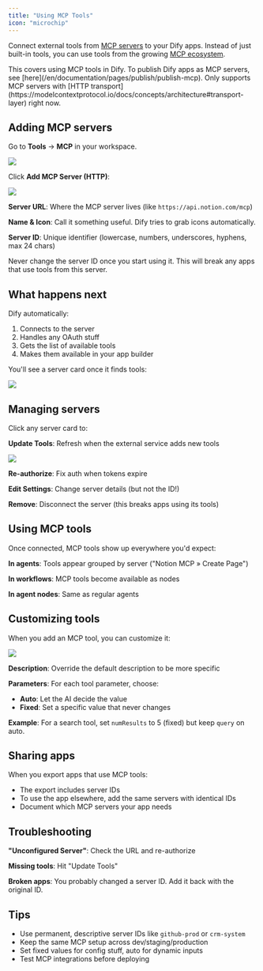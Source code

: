 ```yaml
---
title: "Using MCP Tools"
icon: "microchip"
---
```


Connect external tools from [MCP servers](https://modelcontextprotocol.io/introduction) to your Dify apps. Instead of just built-in tools, you can use tools from the growing [MCP ecosystem](https://mcpservers.org/).

<Note>
  This covers using MCP tools in Dify. To publish Dify apps as MCP servers, see [here](/en/documentation/pages/publish/publish-mcp).
</Note>

<Info>
  Only supports MCP servers with [HTTP transport](https://modelcontextprotocol.io/docs/concepts/architecture#transport-layer) right now.
</Info>

## Adding MCP servers

Go to **Tools** → **MCP** in your workspace.

![](/images/6cef1436fcc13a65ccedb54bcf5ab77eb87b8faba1098a85951839fb1907f2d2.png)

Click **Add MCP Server (HTTP)**:

![](/images/b5429131836c1caae84f4ce8b3b806221e39636723644961ce2f2a97d5421f16.png)

**Server URL**: Where the MCP server lives (like `https://api.notion.com/mcp`)

**Name & Icon**: Call it something useful. Dify tries to grab icons automatically.

**Server ID**: Unique identifier (lowercase, numbers, underscores, hyphens, max 24 chars)

<Warning>
  Never change the server ID once you start using it. This will break any apps that use tools from this server.
</Warning>

## What happens next

Dify automatically:
1. Connects to the server
2. Handles any OAuth stuff
3. Gets the list of available tools
4. Makes them available in your app builder

You'll see a server card once it finds tools:

![](/images/fcef5ecad1deca82a1d8988c4bcb7cec745a0cd47945ff05fca588502cfaafbc.png)

## Managing servers

Click any server card to:

**Update Tools**: Refresh when the external service adds new tools

![](/images/7b526a64ff34b10a357511b2cd3e42f251a6786210eac71c58ca7bfccdf63f0c.png)

**Re-authorize**: Fix auth when tokens expire

**Edit Settings**: Change server details (but not the ID!)

**Remove**: Disconnect the server (this breaks apps using its tools)

## Using MCP tools

Once connected, MCP tools show up everywhere you'd expect:

**In agents**: Tools appear grouped by server ("Notion MCP » Create Page")

**In workflows**: MCP tools become available as nodes

**In agent nodes**: Same as regular agents

## Customizing tools

When you add an MCP tool, you can customize it:

![](/images/CleanShot2025-07-07at07.41.33@2x.png)

**Description**: Override the default description to be more specific

**Parameters**: For each tool parameter, choose:
- **Auto**: Let the AI decide the value
- **Fixed**: Set a specific value that never changes

**Example**: For a search tool, set `numResults` to 5 (fixed) but keep `query` on auto.

## Sharing apps

When you export apps that use MCP tools:
- The export includes server IDs
- To use the app elsewhere, add the same servers with identical IDs
- Document which MCP servers your app needs

## Troubleshooting

**"Unconfigured Server"**: Check the URL and re-authorize

**Missing tools**: Hit "Update Tools"

**Broken apps**: You probably changed a server ID. Add it back with the original ID.

## Tips

- Use permanent, descriptive server IDs like `github-prod` or `crm-system`
- Keep the same MCP setup across dev/staging/production
- Set fixed values for config stuff, auto for dynamic inputs
- Test MCP integrations before deploying